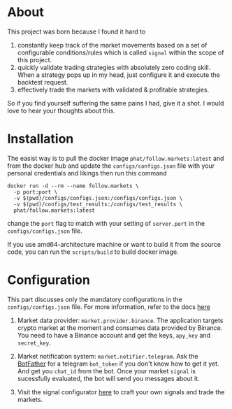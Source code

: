# About

This project was born because I found it hard to
1. constantly keep track of the market movements based on a set of configurable conditions/rules which is called `signal` within the scope of this project.
2. quickly validate trading strategies with absolutely zero coding skill. When a strategy pops up in my head, just configure it and execute the backtest request.
3. effectively trade the markets with validated & profitable strategies. 

So if you find yourself suffering the same pains I had, give it a shot. I would love to hear your thoughts about this.

# Installation

The easist way is to pull the docker image `phat/follow.markets:latest` and from the docker hub and update the `configs/configs.json`  file with your personal credentials and likings then run this command 

```
docker run -d --rm --name follow.markets \
  -p port:port \
  -v $(pwd)/configs/configs.json:/configs/configs.json \
  -v $(pwd)/configs/test_results:/configs/test_results \
  phat/follow.markets:latest
```

change the `port` flag to match with your setting of `server.port` in the `configs/configs.json` file.

If you use amd64-architecture machine or want to build it from the source code, you can run the `scripts/build` to build docker image.

# Configuration

This part discusses only the mandatory configurations in the `configs/configs.json` file. For more information, refer to the docs [here](https://docs.follow.markets)

1. Market data provider: `market.provider.binance`. The application targets crypto market at the moment and consumes data provided by Binance. You need to have a Binance account and get the keys, `apy_key` and `secret_key`. 

2. Market notification system: `market.notifier.telegram`. Ask the [BotFather](https://core.telegram.org/bots) for a telegram `bot_token` if you don't know how to get it yet. And get you `chat_id` from the bot. Once your market `signal` is sucessfully evaluated, the bot will send you messages about it.

3. Visit the signal configurator [here](https://follow.markets) to craft your own signals and trade the markets.
